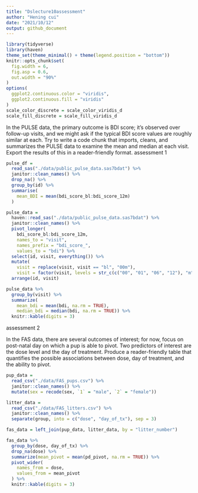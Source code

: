 ```yaml
---
title: "Dslecture10assessment"
author: "Hening cui"
date: "2021/10/12"
output: github_document
---
```


```r
library(tidyverse)
library(haven)
theme_set(theme_minimal() + theme(legend.position = "bottom"))
knitr::opts_chunk$set(
  fig.width = 6,
  fig.asp = 0.6,
  out.width = "90%"
)
options(
  ggplot2.continuous.color = "viridis",
  ggplot2.continuous.fill = "viridis"
)
scale_color_discrete = scale_color_viridis_d
scale_fill_discrete = scale_fill_viridis_d
```

In the PULSE data, the primary outcome is BDI score; it’s observed over follow-up visits, and we might ask if the typical BDI score values are roughly similar at each. Try to write a code chunk that imports, cleans, and summarizes the PULSE data to examine the mean and median at each visit. Export the results of this in a reader-friendly format.
assessment 1
```r
pulse_df =
  read_sas("./data/public_pulse_data.sas7bdat") %>% 
  janitor::clean_names() %>% 
  drop_na() %>% 
  group_by(id) %>% 
  summarise(
    mean_BDI = mean(bdi_score_bl:bdi_score_12m)
  )
```

```r
pulse_data = 
  haven::read_sas("./data/public_pulse_data.sas7bdat") %>%
  janitor::clean_names() %>%
  pivot_longer(
    bdi_score_bl:bdi_score_12m,
    names_to = "visit", 
    names_prefix = "bdi_score_",
    values_to = "bdi") %>%
  select(id, visit, everything()) %>%
  mutate(
    visit = replace(visit, visit == "bl", "00m"),
    visit = factor(visit, levels = str_c(c("00", "01", "06", "12"), "m"))) %>%
  arrange(id, visit)

pulse_data %>% 
  group_by(visit) %>% 
  summarize(
    mean_bdi = mean(bdi, na.rm = TRUE),
    median_bdi = median(bdi, na.rm = TRUE)) %>% 
  knitr::kable(digits = 3)
```


assessment 2

In the FAS data, there are several outcomes of interest; for now, focus on post-natal day on which a pup is able to pivot. Two predictors of interest are the dose level and the day of treatment. Produce a reader-friendly table that quantifies the possible associations between dose, day of treatment, and the ability to pivot.

```r
pup_data = 
  read_csv("./data/FAS_pups.csv") %>%
  janitor::clean_names() %>%
  mutate(sex = recode(sex, `1` = "male", `2` = "female")) 

litter_data = 
  read_csv("./data/FAS_litters.csv") %>%
  janitor::clean_names() %>%
  separate(group, into = c("dose", "day_of_tx"), sep = 3)

fas_data = left_join(pup_data, litter_data, by = "litter_number") 

fas_data %>% 
  group_by(dose, day_of_tx) %>%
  drop_na(dose) %>% 
  summarize(mean_pivot = mean(pd_pivot, na.rm = TRUE)) %>%
  pivot_wider(
    names_from = dose,
    values_from = mean_pivot
  ) %>% 
  knitr::kable(digits = 3)
  
```


